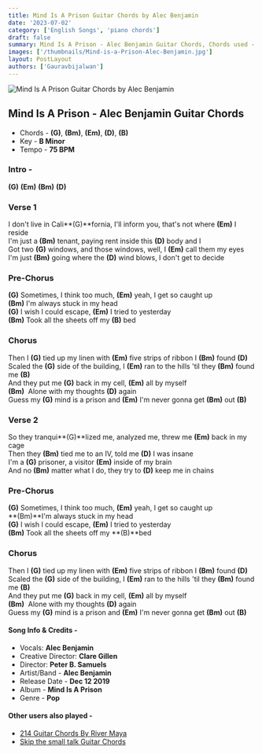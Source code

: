 ```yaml
---
title: Mind Is A Prison Guitar Chords by Alec Benjamin
date: '2023-07-02'
category: ['English Songs', 'piano chords']
draft: false
summary: Mind Is A Prison - Alec Benjamin Guitar Chords, Chords used - (G), (Bm), (Em), (D), (B). Capo - No capo required, Key - B Minor.
images: ['/thumbnails/Mind-is-a-Prison-Alec-Benjamin.jpg']
layout: PostLayout
authors: ['Gauravbijalwan']
---
```


![Mind Is A Prison Guitar Chords by Alec Benjamin](/thumbnails/Mind-is-a-Prison-Alec-Benjamin.jpg)

## Mind Is A Prison - Alec Benjamin Guitar Chords

- Chords - **(G)**, **(Bm)**, **(Em)**, **(D)**, **(B)**
- Key - **B Minor**
- Tempo - **75 BPM**

### Intro -

**(G)** **(Em)** **(Bm)** **(D)**

### Verse 1

I don't live in Cali**(G)**fornia, I'll inform you, that's not where **(Em)** I reside\
I'm just a **(Bm)** tenant, paying rent inside this **(D)** body and I\
Got two **(G)** windows, and those windows, well, I **(Em)** call them my eyes\
I'm just **(Bm)** going where the **(D)** wind blows, I don't get to decide

### Pre-Chorus

**(G)** Sometimes, I think too much, **(Em)** yeah, I get so caught up\
**(Bm)** I'm always stuck in my head\
**(G)** I wish I could escape, **(Em)** I tried to yesterday\
**(Bm)** Took all the sheets off my **(B)** bed

### Chorus

Then I **(G)** tied up my linen with **(Em)** five strips of ribbon I **(Bm)** found **(D)**\
Scaled the **(G)** side of the building, I **(Em)** ran to the hills 'til they **(Bm)** found me **(B)** \
And they put me **(G)** back in my cell, **(Em)** all by myself\
**(Bm)**  Alone with my thoughts **(D)** again\
Guess my **(G)** mind is a prison and **(Em)** I'm never gonna get **(Bm)** out **(B)**

### Verse 2

So they tranqui**(G)**lized me, analyzed me, threw me **(Em)** back in my cage\
Then they **(Bm)** tied me to an IV, told me **(D)** I was insane\
I'm a **(G)** prisoner, a visitor **(Em)** inside of my brain\
And no **(Bm)** matter what I do, they try to **(D)** keep me in chains

### Pre-Chorus

**(G)** Sometimes, I think too much, **(Em)** yeah, I get so caught up\
**(Bm)**I'm always stuck in my head\
**(G)** I wish I could escape, **(Em)** I tried to yesterday\
**(Bm)** Took all the sheets off my **(B)**bed

### Chorus

Then I **(G)** tied up my linen with **(Em)** five strips of ribbon I **(Bm)** found **(D)**\
Scaled the **(G)** side of the building, I **(Em)** ran to the hills 'til they **(Bm)** found me **(B)** \
And they put me **(G)** back in my cell, **(Em)** all by myself\
**(Bm)**  Alone with my thoughts **(D)** again\
Guess my **(G)** mind is a prison and **(Em)** I'm never gonna get **(Bm)** out **(B)**

#### Song Info & Credits - 

- Vocals: **Alec Benjamin**
- Creative Director: **Clare Gillen**
- Director: **Peter B. Samuels**
- Artist/Band - **Alec Benjamin**
- Release Date - **Dec 12 2019**
- Album - **Mind Is A Prison**
- Genre - **Pop**

#### Other users also played -

- [214 Guitar Chords By River Maya](https://chordsco.com/chords/214-guitar-chords-by-river-maya)
- [Skip the small talk Guitar Chords](https://chordsco.com/chords/skip-the-small-talk-guitar-chords-by-gamma-skies)
